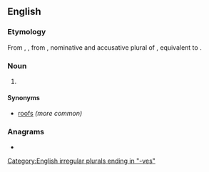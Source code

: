 ==English==

===Etymology===
From {{inh|en|enm|rooves}}, {{m|enm|roves}}, from {{inh|en|ang|hrōfas}}, nominative and accusative plural of {{m|ang|hrōf|t=roof}}, equivalent to {{suffix|en|roof|s}}.

===Noun===
{{head|en|noun form}}

# {{plural of|roof|lang=en}}

====Synonyms====
* [[roofs]] ''(more common)''

===Anagrams===
* {{anagrams|en|a=eoorsv|overos}}

[[Category:English irregular plurals ending in "-ves"]]